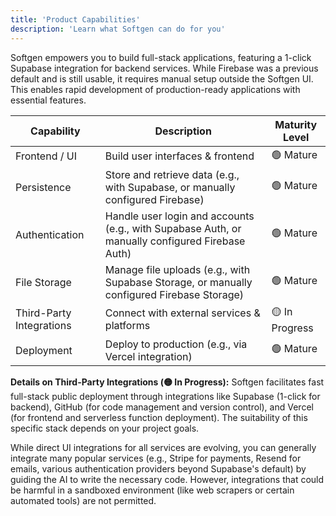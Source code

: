 ```yaml
---
title: 'Product Capabilities'
description: 'Learn what Softgen can do for you'
---
```


Softgen empowers you to build full-stack applications, featuring a 1-click Supabase integration for backend services. While Firebase was a previous default and is still usable, it requires manual setup outside the Softgen UI. This enables rapid development of production-ready applications with essential features.

| Capability | Description | Maturity Level |
| --- | --- | --- |
| Frontend / UI | Build user interfaces & frontend | 🟢 Mature |
| Persistence | Store and retrieve data (e.g., with Supabase, or manually configured Firebase) | 🟢 Mature |
| Authentication | Handle user login and accounts (e.g., with Supabase Auth, or manually configured Firebase Auth) | 🟢 Mature |
| File Storage | Manage file uploads (e.g., with Supabase Storage, or manually configured Firebase Storage) | 🟢 Mature |
| Third-Party Integrations | Connect with external services & platforms | 🟡 In Progress |
| Deployment | Deploy to production (e.g., via Vercel integration) | 🟢 Mature |

**Details on Third-Party Integrations (🟡 In Progress):**
Softgen facilitates fast full-stack public deployment through integrations like Supabase (1-click for backend), GitHub (for code management and version control), and Vercel (for frontend and serverless function deployment). The suitability of this specific stack depends on your project goals.

While direct UI integrations for all services are evolving, you can generally integrate many popular services (e.g., Stripe for payments, Resend for emails, various authentication providers beyond Supabase's default) by guiding the AI to write the necessary code. However, integrations that could be harmful in a sandboxed environment (like web scrapers or certain automated tools) are not permitted.